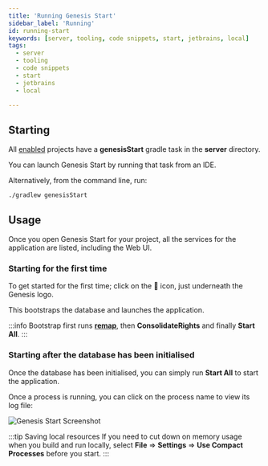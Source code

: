 ```yaml
---
title: 'Running Genesis Start'
sidebar_label: 'Running'
id: running-start
keywords: [server, tooling, code snippets, start, jetbrains, local]
tags:
  - server
  - tooling
  - code snippets
  - start
  - jetbrains
  - local

---
```


## Starting 

All [enabled](/server/tooling/genesis-start/enable-start/) projects have a **genesisStart** gradle task in the **server** directory.

You can launch Genesis Start by running that task from an IDE.

Alternatively, from the command line, run:

```shell
./gradlew genesisStart
```

## Usage

Once you open Genesis Start for your project, all the services for the application are listed, including the Web UI.

### Starting for the first time
To get started for the first time; click on the 🚀 icon, just underneath the Genesis logo.

This bootstraps the database and launches the application. 

:::info
Bootstrap first runs [**remap**](/operations/commands/remap/), then **ConsolidateRights** and finally **Start All**. 
:::

### Starting after the database has been initialised
Once the database has been initialised, you can simply run **Start All** to start the application.

Once a process is running, you can click on the process name to view its log file:

![Genesis Start Screenshot](/img/genesis-launcher/genesis-launcher-running.png)

:::tip Saving local resources
If you need to cut down on memory usage when you build and run locally, select **File** => **Settings** => **Use Compact Processes** before you start. 
:::
